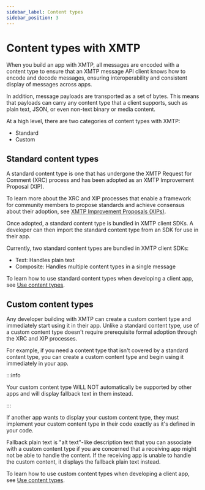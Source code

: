 ```yaml
---
sidebar_label: Content types
sidebar_position: 3
---
```


# Content types with XMTP

When you build an app with XMTP, all messages are encoded with a content type to ensure that an XMTP message API client knows how to encode and decode messages, ensuring interoperability and consistent display of messages across apps.

In addition, message payloads are transported as a set of bytes. This means that payloads can carry any content type that a client supports, such as plain text, JSON, or even non-text binary or media content.

At a high level, there are two categories of content types with XMTP:

- Standard
- Custom

## Standard content types

A standard content type is one that has undergone the XMTP Request for Comment (XRC) process and has been adopted as an XMTP Improvement Proposal (XIP).

To learn more about the XRC and XIP processes that enable a framework for community members to propose standards and achieve consensus about their adoption, see [XMTP Improvement Proposals (XIPs)](https://github.com/xmtp/XIPs#readme).

Once adopted, a standard content type is bundled in XMTP client SDKs. A developer can then import the standard content type from an SDK for use in their app.

Currently, two standard content types are bundled in XMTP client SDKs:

- Text: Handles plain text
- Composite: Handles multiple content types in a single message

To learn how to use standard content types when developing a client app, see [Use content types](/docs/build/use-content-types).

## Custom content types

Any developer building with XMTP can create a custom content type and immediately start using it in their app. Unlike a standard content type, use of a custom content type doesn't require prerequisite formal adoption through the XRC and XIP processes.

For example, if you need a content type that isn't covered by a standard content type, you can create a custom content type and begin using it immediately in your app.

:::info

Your custom content type WILL NOT automatically be supported by other apps and will display fallback text in them instead.

:::

If another app wants to display your custom content type, they must implement your custom content type in their code exactly as it's defined in your code.

Fallback plain text is "alt text"-like description text that you can associate with a custom content type if you are concerned that a receiving app might not be able to handle the content. If the receiving app is unable to handle the custom content, it displays the fallback plain text instead.

To learn how to use custom content types when developing a client app, see [Use content types](/docs/build/use-content-types).
